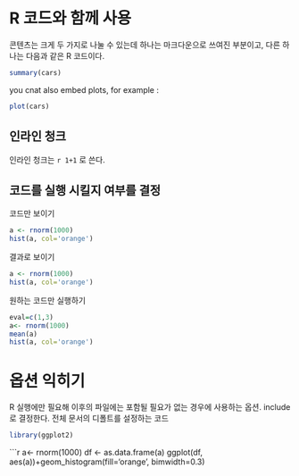 R 코드와 함께 사용
=========================
 
콘텐츠는 크게 두 가지로 나눌 수 있는데 하나는 마크다운으로 쓰여진 부분이고, 다른 하나는 다음과 같은 R 코드이다.
 
```{r}
summary(cars)
```
 
you cnat also embed plots, for example :

```{r fig.width=7,height=6}
plot(cars)
```


인라인 청크
-----------

인라인 청크는 `r 1+1` 로 쓴다.

코드를 실행 시킬지 여부를 결정
--------------------

코드만 보이기
```{r eval=FALSE}

a <- rnorm(1000)
hist(a, col='orange')

```

결과로 보이기
```{r eval=TRUE}

a <- rnorm(1000)
hist(a, col='orange')

```

원하는 코드만 실행하기

```{r normalids, fig.width=7, fig.height=5, chche=TRUE}
eval=c(1,3)
a<- rnorm(1000)
mean(a)
hist(a, col='orange')

```

옵션 익히기
===========

R 실행에만 필요해 이후의 파일에는 포함될 필요가 없는 경우에 사용하는 옵션. include 로 결정한다. 전체 문서의 디폴트를 설정하는 코드

```{r settings, include=FALSE}
library(ggplot2)
```


```{r, fig.width=7, fig.height=5}
a<- rnorm(1000)
df <- as.data.frame(a)
ggplot(df, aes(a))+geom_histogram(fill='orange', bimwidth=0.3)

